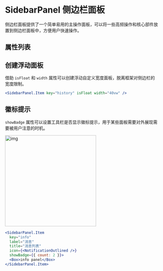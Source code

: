 # SidebarPanel 侧边栏面板

侧边栏面板提供了一个简单易用的主操作面板，可以将一些高频操作和核心部件放置到侧边栏面板中，方便用户快速操作。

## 属性列表


<TypesTable name="SidebarPanelProps" />

## 创建浮动面板

借助 `isFloat` 和 `width` 属性可以创建浮动自定义宽度面板，脱离框架对侧边栏的宽度限制。

```jsx
<SidebarPanel.Item key="history" isFloat width="40vw" />
```

## 徽标提示

`showBadge` 属性可以设置工具栏是否显示徽标提示，用于某些面板需要对外展现需要被用户注意的时机。

<img
  alt="img"
  src="https://p6.music.126.net/obj/wonDlsKUwrLClGjCm8Kx/18224398190/2847/b86d/df55/c817e86a0b1b3a6b08f7cc98362caec5.png"
  width="300px"
/>

```jsx
<SidebarPanel.Item
  key="info"
  label="消息"
  title="消息列表"
  icon={<NotificationOutlined />}
  showBadge={{ count: 2 }}>
  <Box>info panel</Box>
</SidebarPanel.Item>
```
